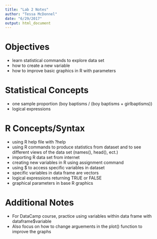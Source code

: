 ```yaml
---
title: "Lab 2 Notes"
author: "Tessa McDonnel"
date: "6/29/2017"
output: html_document
---
```

# Objectives
- learn statistical commands to explore data set
- how to create a new variable
- how to improve basic graphics in R with parameters


# Statistical Concepts
- one sample proportion (boy baptisms / (boy baptisms + girlbaptisms))
- logical expressions 

# R Concepts/Syntax
- using R help file with ?help
- using R commands to produce statistics from dataset and to see           different views of the data set (names(), head(), ect.)
- importing R data set from internet
- creating new variables in R using assignment command
- using $ to access specific variables in dataset
- specific variables in data frame are vectors
- logical expressions returning TRUE or FALSE
- graphical parameters in base R graphics

# Additional Notes
- For DataCamp course, practice using variables within data frame with     dataframe$variable
- Also focus on how to change arguements in the plot() function to         improve the graphs


